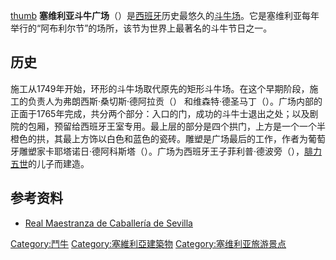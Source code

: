 [[文件:Seville_bullring01.jpg|thumb]]
'''塞维利亚斗牛广场'''（{{lang|es|Plaza de toros de Sevilla}}）是[[西班牙|西班牙]]历史最悠久的[[斗牛场|斗牛场]]。它是塞维利亚每年举行的“阿布利尔节”的场所，该节为世界上最著名的斗牛节日之一。

==历史==
施工从1749年开始，环形的斗牛场取代原先的矩形斗牛场。在这个早期阶段，施工的负责人为弗朗西斯·桑切斯·德阿拉贡（{{lang|es|Francisco Sánchez de Aragón}}） 和维森特·德圣马丁（{{lang|es|Pedroy Vicente de San Martín}}）。广场内部的正面于1765年完成，共分两个部分：入口的门，成功的斗牛士退出之处；以及剧院的包厢，预留给西班牙王室专用。最上层的部分是四个拱门，上方是一个一个半橙色的拱，其最上方饰以白色和蓝色的瓷砖。雕塑是广场最后的工作，作者为葡萄牙雕塑家卡耶塔诺日·德阿科斯塔（{{lang|es|Cayetano de Acosta}}）。广场为西班牙王子菲利普·德波旁（{{lang|es|Felipe de Borbón}}），[[腓力五世_(西班牙)|腓力五世]]的儿子而建造。

==参考资料==
*{{es icon}}[http://www.realmaestranza.com/ Real Maestranza de Caballería de Sevilla] {{Wayback|url=http://www.realmaestranza.com/ |date=20201221225048 }}
{{西班牙斗牛场}}
[[Category:鬥牛|Category:鬥牛]]
[[Category:塞維利亞建築物|Category:塞維利亞建築物]]
[[Category:塞维利亚旅游景点|Category:塞维利亚旅游景点]]